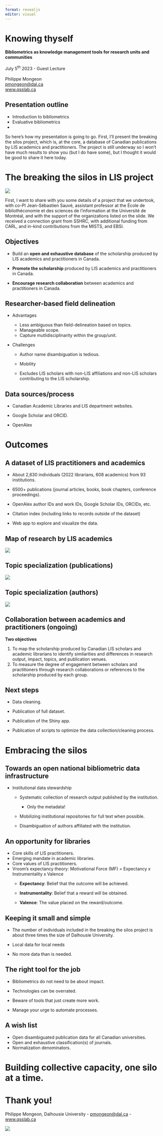 ```yaml
---
format: revealjs
editor: visual
---
```


# Knowing thyself

**Bibliometrics as knowledge management tools for research units and communities** <br><br>July 5^th^ 2023 - Guest Lecture<br><br> Philippe Mongeon\
[pmongeon\@dal.ca](pmongeon@dal.ca)\
[www.qsslab.ca](www.qsslab.ca)

## Presentation outline

-   Introduction to bibliometrics
-   Evaluative bibliometrics
-   

::: notes
So here's how my presentation is going to go. First, I'll present the breaking the silos project, which is, at the core, a database of Canadian publications by LIS academics and practitioners. The project is still underway so I won't have much results to show you (but I do have some), but I thought it would be good to share it here today.
:::

# The breaking the silos in LIS project

![](images/partners.png){fig-align="center"}

::: notes
First, I want to share with you some details of a project that we undertook, with co-PI Jean-Sébastien Sauvé, assistant professor at the École de bibliothéconomie et des sciences de l'information at the Université de Montréal, and with the support of the organizations listed on the slide. We received a connection grant from SSHRC, with additional funding from CARL, and in-kind contributions from the MISTS, and EBSI.
:::

## Objectives

-   Build an **open and exhaustive database** of the scholarship produced by LIS academics and practitioners in Canada.

-   **Promote the scholarship** produced by LIS academics and practitioners in Canada.

-   **Encourage research collaboration** between academics and practitioners in Canada.

## Researcher-based field delineation

-   Advantages

    -   Less ambiguous than field-delineation based on topics.
    -   Manageable scope.
    -   Capture mutlidisciplinarity within the group/unit.

-   Challenges

    -   Author name disambiguation is tedious.

    -   Mobility

    -   Excludes LIS scholars with non-LIS affiliations and non-LIS scholars contributing to the LIS scholarship.

## Data sources/process

-   Canadian Academic Libraries and LIS department websites.

-   Google Scholar and ORCID.

-   OpenAlex

# Outcomes

## A dataset of LIS practitioners and academics

-   About 2,630 individuals (2022 librarians, 608 academics) from 93 institutions.

-   6500+ publications (journal articles, books, book chapters, conference proceedings).

-   OpenAlex author IDs and work IDs, Google Scholar IDs, ORCIDs, etc.

-   Citation index (including links to records outside of the dataset)

-   Web app to explore and visualize the data.

## Map of research by LIS academics

![](images/cc_dc_nodes_labels_v3.png)

## Topic specialization (publications)

![](images/specialization%20index%20(publications).png){fig-align="center"}

## Topic specialization (authors)

![](images/specialization%20index%20(authors).png){fig-align="center"}

## Collaboration between academics and practitioners (ongoing)

**Two objectives**

1.  To map the scholarship produced by Canadian LIS scholars and academic librarians to identify similarities and differences in research output, impact, topics, and publication venues.
2.  To measure the degree of engagement between scholars and practitioners through research collaborations or references to the scholarship produced by each group.

## Next steps

-   Data cleaning.

-   Publication of full dataset.

-   Publication of the Shiny app.

-   Publication of scripts to optimize the data collection/cleaning process.

# Embracing the silos

## Towards an open national bibliometric data infrastructure

-   Institutional data stewardship

    -   Systematic collection of research output published by the institution.

        -   Only the metadata!

    -   Mobilizing institutional repositories for full text when possible.

    -   Disambiguation of authors affiliated with the institution.

## An opportunity for libraries

-   Core skills of LIS practitioners.
-   Emerging mandate in academic libraries.
-   Core values of LIS practitioners.
-   Vroom's expectancy theory: Motivational Force (MF) = Expectancy x Instrumentality x Valence
    -   **Expectancy**: Belief that the outcome will be achieved.

    -   **Instrumentality**: Belief that a reward will be obtained.

    -   **Valence**: The value placed on the reward/outcome.

## Keeping it small and simple

-   The number of individuals included in the breaking the silos project is about three times the size of Dalhousie University.

-   Local data for local needs

-   No more data than is needed.

## The right tool for the job

-   Bibliometrics do not need to be about impact.

-   Technologies can be overrated.

-   Beware of tools that just create more work.

-   Manage your urge to automate processes.

## A wish list

-   Open disambiguated publication data for all Canadian universities.
-   Open and exhaustive classification(s) of journals.
-   Normalization denominators.

# Building collective capacity, one silo at a time.

# Thank you!

Philippe Mongeon, Dalhousie University - [pmongeon\@dal.ca](pmongeon@dal.ca) - [www.qsslab.ca](www.qsslab.ca)

![](images/partners.png){fig-align="center"}
